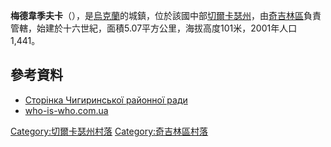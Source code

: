{{coord|49|10|30|N|32|22|44|E|scale:30000_region:UA|display=title}}

'''梅德韋季夫卡'''（{{lang-uk|Медведівка}}），是[[烏克蘭|烏克蘭]]的城鎮，位於該國中部[[切爾卡瑟州|切爾卡瑟州]]，由[[奇吉林區|奇吉林區]]負責管轄，始建於十六世紀，面積5.07平方公里，海拔高度101米，2001年人口1,441。

==參考資料==
*[https://web.archive.org/web/20080803113741/http://oblrada.ck.ua/chigirin/naselenist.htm Сторінка Чигиринської районної ради]
*[https://web.archive.org/web/20110711035619/http://who-is-who.com.ua/bookmaket/mischerkasy2007/3/63.html who-is-who.com.ua]

[[Category:切爾卡瑟州村落|Category:切爾卡瑟州村落]]
[[Category:奇吉林區村落|Category:奇吉林區村落]]


{{Cherkasy-geo-stub}}
